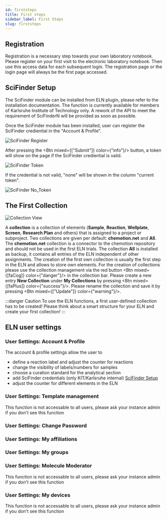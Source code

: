 ```yaml
---
id: firststeps
title: First steps
sidebar_label: First Steps
slug: firststeps
---
```



## Registration
Registration is a necessary step towards your own laboratory notebook. Please register on your first visit to the electronic laboratory notebook. Then use this access data for each subsequent login. The registration page or the login page will always be the first page accessed. 

## SciFinder Setup

The SciFinder module can be installed from ELN plugin, please refer to the installation documentation. The function is currently available for members of Karlsruhe Institute of Technology only. A rework of the API to meet the requirement of SciFinderN will be provided as soon as possible.

Once the SciFinder module has been installed, user can register the SciFinder crediential in the "Account & Profile".

![SciFinder Register](/img/scifinder_register.gif)

After pressing the <Btn mixed={["Submit"]} color={"info"}/> button, a token will show on the page if the SciFinder crediential is vaild.

![SciFinder Token](/img/scifinder_token.png)

If the credential is not vaild, "none" will be shown in the column "current token".

![SciFinder No_Token](/img/scifinder_no_token.png)


## The First Collection

![Collection View](/img/first_collection.gif) 

A **collection** is a collection of elements (**Sample**, **Reaction**, **Wellplate**, **Screen**, **Research Plan** and others) that is assigned to a project or subproject. Two collections are given per default: **chemotion.net** and **All**. The **chemotion.net** collection is a connector to the chemotion repository and should not be used in the first ELN trials. The collection **All** is installed as backup, it contains all entries of the ELN independent of other assignments. The creation of the first own collection is usually the first step in the ELN and allows to store own elements.
For the creation of collections please use the collection management via the red button <Btn mixed={[faCog]} color={"danger"}/> in the collection bar. Please create a new entry <b>New Collection</b> under <b>My Collections</b> by pressing <Btn mixed={[faPlus]} color={"success"}/>. Please rename the collection and save it by pressing <Btn mixed={["Update"]} color={"warning"}/>.

:::danger Caution
To use the ELN functions, a first user-defined collection has to be created!
Please think about a smart structure for your ELN and create your first collection!
:::

## ELN user settings

### User Settings: Account & Profile
The account & profile settings allow the user to
- define a reaction label and adjust the counter for reactions
- change the visibility of labels/numbers for samples 
- choose a curation standard for the analytical section
- add SciFinder credentials (only KIT/Karlsruhe internal) [SciFinder Setup](#scifinder-setup)
- adjust the counter for different elements in the ELN

### User Settings: Template management 
This function is not accessable to all users, please ask your instance admin if you don't see this function

### User Settings: Change Password

### User Settings: My affiliations

### User Settings: My groups

### User Settings: Molecule Moderator
This function is not accessable to all users, please ask your instance admin if you don't see this function

### User Settings: My devices 
This function is not accessable to all users, please ask your instance admin if you don't see this function


